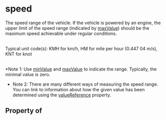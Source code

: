 # speed

The speed range of the vehicle. If the vehicle is powered by an engine, the upper limit of the speed range (indicated by <a class="localLink" href="/maxValue">maxValue</a>) should be the maximum speed achievable under regular conditions.<br/><br/>

Typical unit code(s): KMH for km/h, HM for mile per hour (0.447 04 m/s), KNT for knot<br/><br/>

*Note 1: Use <a class="localLink" href="/minValue">minValue</a> and <a class="localLink" href="/maxValue">maxValue</a> to indicate the range. Typically, the minimal value is zero.
* Note 2: There are many different ways of measuring the speed range. You can link to information about how the given value has been determined using the <a class="localLink" href="/valueReference">valueReference</a> property.

## Property of



